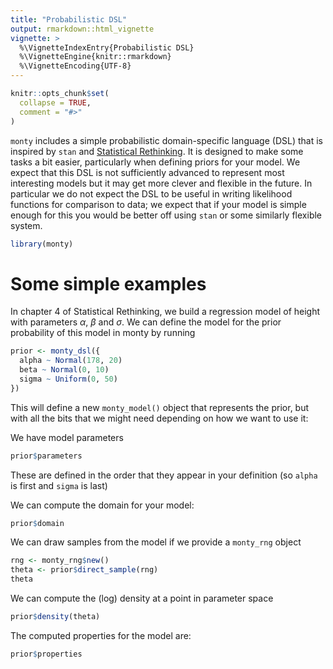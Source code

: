 ```yaml
---
title: "Probabilistic DSL"
output: rmarkdown::html_vignette
vignette: >
  %\VignetteIndexEntry{Probabilistic DSL}
  %\VignetteEngine{knitr::rmarkdown}
  %\VignetteEncoding{UTF-8}
---
```


```r
knitr::opts_chunk$set(
  collapse = TRUE,
  comment = "#>"
)
```

`monty` includes a simple probabilistic domain-specific language (DSL) that is inspired by `stan` and [Statistical Rethinking](https://xcelab.net/rm/).  It is designed to make some tasks a bit easier, particularly when defining priors for your model.  We expect that this DSL is not sufficiently advanced to represent most interesting models but it may get more clever and flexible in the future.  In particular we do not expect the DSL to be useful in writing likelihood functions for comparison to data; we expect that if your model is simple enough for this you would be better off using `stan` or some similarly flexible system.

```r
library(monty)
```

# Some simple examples

In chapter 4 of Statistical Rethinking, we build a regression model of height with parameters $\alpha$, $\beta$ and $\sigma$.  We can define the model for the prior probability of this model in monty by running

```r
prior <- monty_dsl({
  alpha ~ Normal(178, 20)
  beta ~ Normal(0, 10)
  sigma ~ Uniform(0, 50)
})
```

This will define a new `monty_model()` object that represents the prior, but with all the bits that we might need depending on how we want to use it:

We have model parameters

```r
prior$parameters
```

These are defined in the order that they appear in your definition (so `alpha` is first and `sigma` is last)

We can compute the domain for your model:

```r
prior$domain
```

We can draw samples from the model if we provide a `monty_rng` object

```r
rng <- monty_rng$new()
theta <- prior$direct_sample(rng)
theta
```

We can compute the (log) density at a point in parameter space

```r
prior$density(theta)
```

The computed properties for the model are:

```r
prior$properties
```

